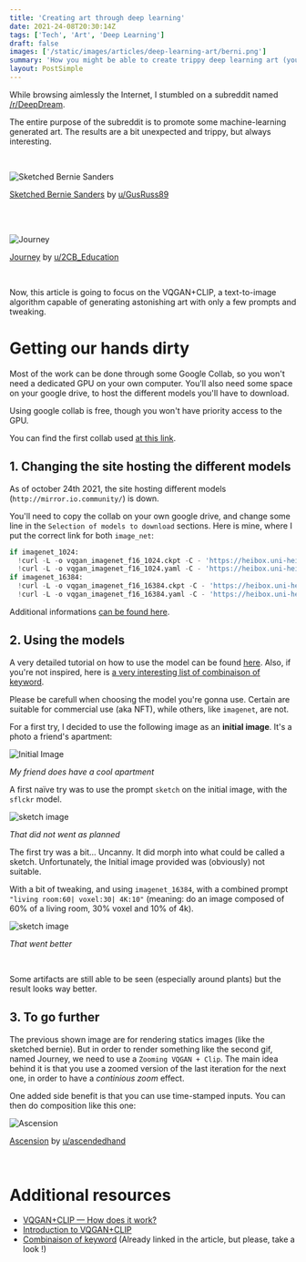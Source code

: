```yaml
---
title: 'Creating art through deep learning'
date: 2021-24-08T20:30:14Z
tags: ['Tech', 'Art', 'Deep Learning']
draft: false
images: ['/static/images/articles/deep-learning-art/berni.png']
summary: 'How you might be able to create trippy deep learning art (you might use to sell NFT)'
layout: PostSimple
---
```


While browsing aimlessly the Internet, I stumbled on a subreddit named [/r/DeepDream](https://www.reddit.com/r/deepdream/).

The entire purpose of the subreddit is to promote some machine-learning generated art. The results are a bit unexpected and trippy, but always interesting.

<br/>
<div style={{textAlign:"center"}}>

![Sketched Bernie Sanders](/static/images/articles/deep-learning-art/berni.png)

[Sketched Bernie Sanders](https://www.reddit.com/r/deepdream/comments/l36mbp/ran_a_bunch_of_bernies_through_different_styles/) by [u/GusRuss89](https://www.reddit.com/user/GusRuss89)

</div>
<br/>

<br />

<div style={{textAlign:"center"}}>

![Journey](/static/images/articles/deep-learning-art/Journey.gif)

[Journey](https://www.reddit.com/r/deepdream/comments/p0pzmh/journey_vqganclip/) by [u/2CB_Education](https://www.reddit.com/user/2CB_Education)

</div>
<br/>

Now, this article is going to focus on the VQGAN+CLIP, a text-to-image algorithm capable of generating astonishing art with only a few prompts and tweaking.

# Getting our hands dirty

Most of the work can be done through some Google Collab, so you won't need a dedicated GPU on your own computer. You'll also need some space on your google drive, to host the different models you'll have to download.

Using google collab is free, though you won't have priority access to the GPU.

You can find the first collab used [at this link](https://colab.research.google.com/drive/1_4Jl0a7WIJeqy5LTjPJfZOwMZopG5C-W?usp=sharing#scrollTo=ZdlpRFL8UAlW).

## 1. Changing the site hosting the different models

As of october 24th 2021, the site hosting different models (`http://mirror.io.community/`) is down.

You'll need to copy the collab on your own google drive, and change some line in the `Selection of models to download` sections. Here is mine, where I put the correct link for both `image_net`:

```python
if imagenet_1024:
  !curl -L -o vqgan_imagenet_f16_1024.ckpt -C - 'https://heibox.uni-heidelberg.de/f/140747ba53464f49b476/?dl=1'
  !curl -L -o vqgan_imagenet_f16_1024.yaml -C - 'https://heibox.uni-heidelberg.de/f/6ecf2af6c658432c8298/?dl=1'
if imagenet_16384:
  !curl -L -o vqgan_imagenet_f16_16384.ckpt -C - 'https://heibox.uni-heidelberg.de/f/867b05fc8c4841768640/?dl=1'
  !curl -L -o vqgan_imagenet_f16_16384.yaml -C - 'https://heibox.uni-heidelberg.de/f/274fb24ed38341bfa753/?dl=1'

```

Additional informations [can be found here](https://www.reddit.com/r/bigsleep/comments/p96pnh/a_site_that_hosts_some_vqgan_models_isnt_working/).

## 2. Using the models

A very detailed tutorial on how to use the model can be found [here](https://tuscriaturas.miraheze.org/wiki/Ayuda:Crear_im%C3%A1genes_con_VQGAN+CLIP). Also, if you're not inspired, here is [a very interesting list of combinaison of keyword](https://imgur.com/a/SnSIQRu).

Please be carefull when choosing the model you're gonna use. Certain are suitable for commercial use (aka NFT), while others, like `imagenet`, are not.

For a first try, I decided to use the following image as an **initial image**. It's a photo a friend's apartment:

 <div style={{textAlign:"center"}}>

![Initial Image](/static/images/articles/deep-learning-art/initialImage.png)

_My friend does have a cool apartment_

</div>

A first naïve try was to use the prompt `sketch` on the initial image, with the `sflckr` model.

 <div style={{textAlign:"center"}}>

![sketch image](/static/images/articles/deep-learning-art/sketch.gif)

_That did not went as planned_

</div>
The first try was a bit... Uncanny.  It did morph into what could be called a sketch. Unfortunately, the Initial image provided was (obviously) not suitable.

With a bit of tweaking, and using `imagenet_16384`, with a combined prompt `"living room:60| voxel:30| 4K:10"` (meaning: do an image composed of 60% of a living room, 30% voxel and 10% of 4k).

 <div style={{textAlign:"center"}}>

![sketch image](/static/images/articles/deep-learning-art/living_room_voxel.gif)

_That went better_

</div>
<br/>

Some artifacts are still able to be seen (especially around plants) but the result looks way better.

## 3. To go further

The previous shown image are for rendering statics images (like the sketched bernie). But in order to render something like the second gif, named Journey, we need to use a `Zooming VQGAN + Clip`. The main idea behind it is that you use a zoomed version of the last iteration for the next one, in order to have a _continious zoom_ effect.

One added side benefit is that you can use time-stamped inputs. You can then do composition like this one:

<div style={{textAlign:"center"}}>

![Ascension](/static/images/articles/deep-learning-art/Ascension.gif)

[Ascension](https://www.reddit.com/r/deepdream/comments/p0my2e/ascension_zoom_vqgancliprife/) by [u/ascendedhand](https://www.reddit.com/user/ascendedhand)

</div>
<br/>

# Additional resources

- [VQGAN+CLIP — How does it work?](https://alexasteinbruck.medium.com/vqgan-clip-how-does-it-work-210a5dca5e52)
- [Introduction to VQGAN+CLIP](https://sourceful.us/doc/935/introduction-to-vqganclip)
- [Combinaison of keyword](https://imgur.com/a/SnSIQRu) (Already linked in the article, but please, take a look !)
